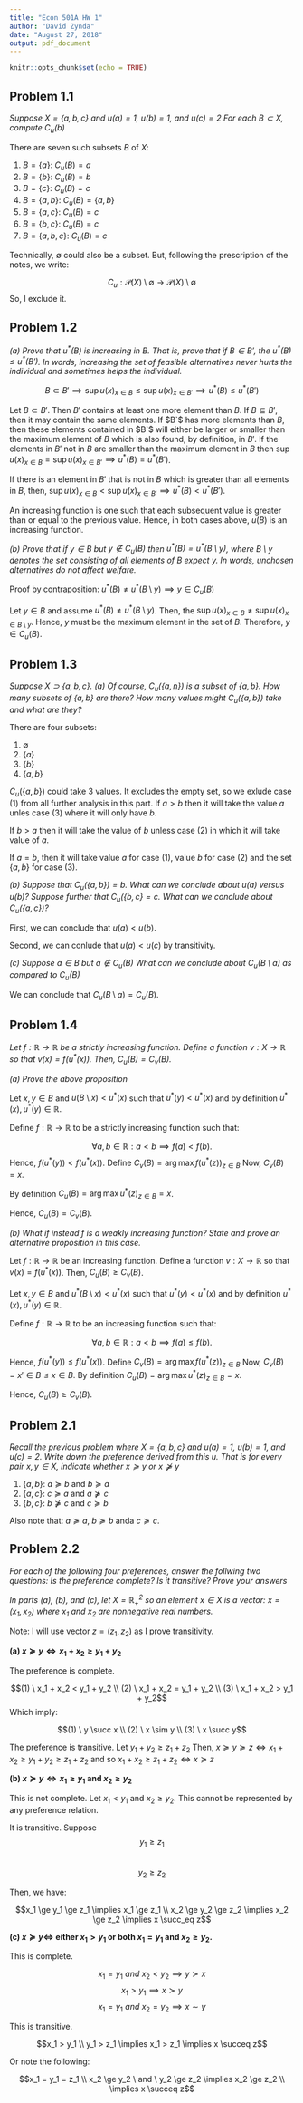 ---
title: "Econ 501A HW 1"
author: "David Zynda"
date: "August 27, 2018"
output: pdf_document
---

```{r setup, include=FALSE}
knitr::opts_chunk$set(echo = TRUE)
```

## Problem 1.1

_Suppose $X=\{a,b,c\}$ and $u(a) = 1$, $u(b) = 1$, and $u(c) = 2$ For each $B \subset X$, compute $C_u(b)$_



There are seven such subsets $B$ of $X$:

(1) $B = \{a\}$: $C_u(B) = a$
(2) $B = \{b\}$: $C_u(B) = b$
(3) $B = \{c\}$: $C_u(B) = c$
(4) $B = \{a,b\}$: $C_u(B) = \{a,b\}$
(5) $B = \{a,c\}$: $C_u(B) = c$
(6) $B = \{b,c\}$: $C_u(B) = c$
(7) $B = \{a,b,c\}$: $C_u(B) = c$


Technically, $\emptyset$ could also be a subset. But, following the prescription of the notes, we write:

$$C_u:\mathcal{P}(X) \setminus \emptyset \rightarrow  \mathcal{P}(X) \setminus \emptyset$$
So, I exclude it. 


## Problem 1.2 

_(a) Prove that $u^*(B)$ is increasing in $B$. That is, prove that if $B \in B'$, the $u^*(B) \le u^*(B')$. In words, increasing the set of feasible alternatives never hurts the individual and sometimes helps the individual._

$$B \subset B' \implies \sup u(x)_{x \in B} \le \sup u(x)_{x \in B'} \implies u^*(B) \le u^*(B')$$

Let $B \subset B'$. Then $B'$ contains at least one more element than $B$. If $B \subseteq B'$, then it may contain the same elements. If $B`$ has more elements than $B$, then these elements contained in $B`$ will either be larger or smaller than the maximum element of $B$ which is also found, by definition, in $B'$. If the elements in $B'$ not in $B$ are smaller than the maximum element in $B$ then $\sup u(x)_{x \in B} = \sup u(x)_{x \in B'} \implies u^*(B) = u^*(B')$.

If there is an element in $B'$ that is not in $B$ which is greater than all elements in $B$, then, $\sup u(x)_{x \in B} < \sup u(x)_{x \in B'} \implies u^*(B) < u^*(B')$.

An increasing function is one such that each subsequent value is greater than or equal to the previous value. Hence, in both cases above, $u(B)$ is an increasing function. 




_(b) Prove that if $y \in B$ but $y \notin C_u(B)$ then $u^*(B) = u^*(B \setminus y)$, where $B \setminus y$ denotes the set consisting of all elements of B expect $y$. In words, unchosen alternatives do not affect welfare._

Proof by contraposition: $u^*(B) \ne u^*(B \setminus y) \implies y \in C_u(B)$

Let $y \in B$ and assume $u^*(B) \ne u^*(B \setminus y)$. Then, the $\sup u(x)_{x \in B} \ne \sup u(x)_{x \in B \setminus y}$. Hence, $y$ must be the maximum element in the set of $B$. Therefore, $y \in C_u(B)$. 







## Problem 1.3

_Suppose $X \supset \{a,b,c\}$. (a) Of course, $C_u(\{a,n\})$ is a subset of $\{a,b\}$. How many subsets of $\{a,b\}$ are there? How many values might $C_u(\{a,b\})$ take and what are they?_

There are four subsets:

(1) $\emptyset$
(2) $\{a\}$
(3) $\{b\}$
(4) $\{a,b\}$

$C_u(\{a,b\})$ could take 3 values. It excludes the empty set, so we exlude case (1) from all further analysis in this part. If $a > b$ then it will take the value $a$ unles case (3) where it will only have $b$. 

If $b > a$ then it will take the value of $b$ unless case (2) in which it will take value of $a$. 

If $a = b$, then it will take value $a$ for case (1), value $b$ for case (2) and the set $\{a,b\}$ for case (3). 



_(b) Suppose that $C_u(\{a,b\}) = b$. What can we conclude about $u(a)$ versus $u(b)$? Suppose further that $C_u(\{b,c\} = c$. What can we conclude about $C_u(\{a,c\})$?_

First, we can conclude that $u(a) < u(b)$. 

Second, we can conlude that $u(a) < u(c)$ by transitivity.


_(c) Suppose $a \in B$ but $a \notin C_u(B)$ What can we conclude about $C_u(B \setminus a)$ as compared to $C_u(B)$_

We can conclude that $C_u(B \setminus a) = C_u(B)$.







## Problem 1.4


_Let $f: \mathbb{R} \rightarrow \mathbb{R}$ be a strictly increasing function. Define a function $v: X \rightarrow \mathbb{R}$ so that $v(x) = f(u^*(x))$. Then, $C_u(B) = C_v(B)$._

_(a) Prove the above proposition_

Let $x, y \in B$ and $u(B \setminus x) < u^*(x)$ such that $u^*(y) < u^*(x)$ and by definition $u^*(x), u^*(y) \in \mathbb{R}$.

Define $f: \mathbb{R} \rightarrow \mathbb{R}$ to be a strictly increasing function such that:

$$\forall a,b \in \mathbb{R}: a < b \implies f(a) < f(b).$$
Hence, $f(u^*(y)) < f(u^*(x))$. Define $C_v(B) = \arg \max f(u^*(z))_{z \in B}$ Now, $C_v(B) = x$.

By definition $C_u(B) = \arg \max u^*(z)_{z \in B} = x$. 

Hence, $C_u(B) = C_v(B)$. 



_(b) What if instead $f$ is a weakly increasing function? State and prove an alternative proposition in this case._ 

Let $f: \mathbb{R} \rightarrow \mathbb{R}$ be an increasing function. Define a function $v: X \rightarrow \mathbb{R}$ so that $v(x) = f(u^*(x))$. Then, $C_u(B) \ge C_v(B)$.



Let $x, y \in B$ and $u^*(B \setminus x) < u^*(x)$ such that $u^*(y) < u^*(x)$ and by definition $u^*(x), u^*(y) \in \mathbb{R}$.

Define $f: \mathbb{R} \rightarrow \mathbb{R}$ to be an increasing function such that:

$$\forall a,b \in \mathbb{R}: a < b \implies f(a) \le f(b).$$


Hence, $f(u^*(y)) \le f(u^*(x))$. Define $C_v(B) = \arg \max f(u^*(z))_{z \in B}$ Now, $C_v(B) = x' \in B \le x \in B$.
By definition $C_u(B) = \arg \max u^*(z)_{z \in B} = x$. 

Hence, $C_u(B) \ge C_v(B)$. 






## Problem 2.1 

_Recall the previous problem where $X = \{a,b,c\}$ and $u(a) = 1$, $u(b) = 1$, and $u(c) = 2$. Write down the preference derived from this $u$. That is for every pair $x,y \in X$, indicate whether $x \succeq y$ or $x \nsucceq y$_

(1) $\{a,b\}$: $a \succeq b$ and $b \succeq a$
(2) $\{a,c\}$: $c \succeq a$ and $a \nsucceq c$
(3) $\{b,c\}$: $b \nsucceq c$ and $c \succeq b$

Also note that: $a \succeq a$, $b \succeq b$ anda $c \succeq c$. 





## Problem 2.2

_For each of the following four preferences, answer the follwing two questions: Is the preference complete? Is it transitive? Prove your answers_

_In parts (a), (b), and (c), let $X = \mathbb{R}^2_+$ so an element $x \in X$ is a vector: $x = (x_1, x_2)$ where $x_1$ and $x_2$ are nonnegative real numbers._

Note: I will use vector $z = (z_1, z_2)$ as I prove transitivity. 

__(a) $x \succeq y \iff x_1 + x_2 \ge y_1 + y_2$__

The preference is complete. 

$$(1) \ x_1 + x_2 < y_1 + y_2 \\ (2) \ x_1 + x_2 = y_1 + y_2 \\ (3) \ x_1 + x_2 > y_1 + y_2$$
Which imply:

$$(1) \ y \succ x \\ (2) \ x \sim y \\ (3) \ x \succ y$$

The preference is transitive. Let $y_1 + y_2 \ge z_1 + z_2$ Then, $x \succeq y \succeq z \iff x_1 + x_2 \ge y_1 + y_2 \ge z_1 + z_2$ and so $x_1 + x_2 \ge z_1 + z_2 \iff x \succeq z$

__(b) $x \succeq y \iff x_1 \ge y_1$ and $x_2 \ge y_2$__


This is not complete. Let $x_1 < y_1$ and $x_2 \ge y_2$. This cannot be represented by any preference relation. 

It is transitive. Suppose 
$$y_1 \ge z_1$$  
$$y_2 \ge z_2$$

Then, we have:

$$x_1 \ge y_1 \ge z_1 \implies x_1 \ge z_1 \\ x_2 \ge y_2 \ge z_2 \implies x_2 \ge z_2 \implies x \succ_eq z$$

__(c) $x \succeq y \iff$ either $x_1 > y_1$ or both $x_1 = y_1$ and $x_2 \ge y_2$.__

This is complete. 



$$x_1 = y_1 \ and \ x_2 < y_2 \implies y \succ x$$
$$x_1 > y_1 \implies x \succ y$$
$$x_1 = y_1 \ and \ x_2 = y_2 \implies x \sim y$$


This is transitive. 

$$x_1 > y_1  \\ y_1 > z_1 \implies x_1 > z_1 \implies x \succeq z$$

Or note the following:

$$x_1 = y_1 = z_1 \\ x_2 \ge y_2 \ and \ y_2 \ge z_2 \implies x_2 \ge z_2 \\ \implies x \succeq z$$





